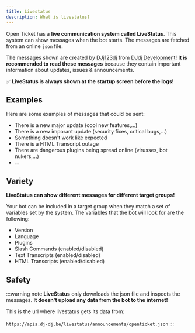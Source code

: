 ```yaml
---
title: Livestatus
description: What is livestatus?
---
```


Open Ticket has a **live communication system called <ColorText color="blue">LiveStatus</ColorText>**.
This system can show messages when the bot starts. The messages are fetched from an online `json` file.

The messages shown are created by [DJj123dj](https://www.github.com/DJj123dj) from [DJdj Development](https://discord.dj-dj.be)!
<ColorText color="red">**It is recommended to read these messages**</ColorText> because they contain important information about updates, issues & announcements.

✅ **LiveStatus is always shown at the startup screen before the logs!**

<GoodImage src="/img/docs/installation/console_startscreen_livestatus.png" size="80%"></GoodImage>

## Examples
Here are some examples of messages that could be sent:
- There is a new major update (cool new features,...)
- There is a new imporant update (security fixes, critical bugs,...)
- Something doesn't work like expected
- There is a HTML Transcript outage
- There are dangerous plugins being spread online (virusses, bot nukers,...)
- ...

## Variety
<ColorText color="green">**LiveStatus can show different messages for different target groups!**</ColorText>

Your bot can be included in a target group when they match a set of variables set by the system.
The variables that the bot will look for are the following:

- Version
- Language
- Plugins
- Slash Commands (enabled/disabled)
- Text Transcripts (enabled/disabled)
- HTML Transcripts (enabled/disabled)

## Safety
:::warning note
**LiveStatus** only downloads the json file and inspects the messages.
<ColorText color="red">**It doesn't upload any data from the bot to the internet!**</ColorText>

This is the url where livestatus gets its data from:<br></br>`https://apis.dj-dj.be/livestatus/announcements/openticket.json`
:::